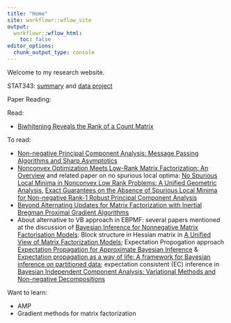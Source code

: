 ```yaml
---
title: "Home"
site: workflowr::wflow_site
output:
  workflowr::wflow_html:
    toc: false
editor_options:
  chunk_output_type: console
---
```


Welcome to my research website.

STAT343: [summary](https://zihao12.github.io/statsNotes/stat343_summary) and [data project](https://zihao12.github.io/statsNotes/stat343_data_analysis)


Paper Reading:

Read: 

* [Biwhitening Reveals the Rank of a Count Matrix](https://arxiv.org/pdf/2103.13840.pdf)



To read:

* [Non-negative Principal Component Analysis: Message Passing Algorithms and Sharp Asymptotics](https://arxiv.org/pdf/1406.4775.pdf)
* [Nonconvex Optimization Meets Low-Rank Matrix Factorization: An Overview](https://www.princeton.edu/~yc5/publications/NcxOverview_Arxiv.pdf) and related paper on no spurious local optima: [No Spurious Local Minima in Nonconvex Low Rank Problems: A Unified Geometric Analysis](http://proceedings.mlr.press/v70/ge17a/ge17a-supp.pdf), [Exact Guarantees on the Absence of Spurious Local Minima for Non-negative Rank-1 Robust Principal Component Analysis](https://www.jmlr.org/papers/volume21/18-884/18-884.pdf)
* [Beyond Alternating Updates for Matrix Factorization with Inertial Bregman Proximal Gradient Algorithms](https://proceedings.neurips.cc/paper/2019/file/bc7f621451b4f5df308a8e098112185d-Paper.pdf)
* About alternative to VB approach in EBPMF: several papers mentioned at the discussion of [Bayesian Inference for Nonnegative Matrix Factorisation Models](https://downloads.hindawi.com/journals/cin/2009/785152.pdf): Block structure in Hessian matrix in [A Unified View of Matrix Factorization Models](http://www.cs.cmu.edu/~ggordon/singh-gordon-unified-factorization-ecml.pdf); Expectation Propogation approach [Expectation Propagation for Approximate Bayesian Inference](https://tminka.github.io/papers/ep/minka-ep-uai.pdf) & [Expectation propagation as a way of life:
A framework for Bayesian inference on partitioned data](https://arxiv.org/pdf/1412.4869.pdf); expectation consistent (EC) inference in [Bayesian Independent Component Analysis: Variational Methods and Non-negative Decompositions](https://backend.orbit.dtu.dk/ws/portalfiles/portal/6406540/specialissueICA.pdf)


Want to learn:

* AMP
* Gradient methods for matrix factorization

